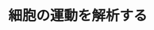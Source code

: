 ﻿---
title: "細胞の運動を解析する"
category: "生命理工学院"
vol: 43
interviewee: "濱口 幸久 "
url: ""
tags: ["情報","制御","生命","細胞","運動"]
pdf: "43-4.pdf"
career: ""
preface: "生命の基本単位である細胞は、驚くべき複雑な仕組みで分裂を制御している。遺伝情報の詰まった染色体を分裂する二つの細胞に分配する仕組みについて濱口では調べている。"
---
